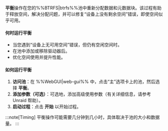 **平衡**操作在您的%%BTRFS|btrfs%%池中重新分配数据和元数据块。该过程有助于释放空间，解决分配问题，并可以修复“设备上没有剩余空间”错误，即使空间似乎可用。

<h4>何时运行平衡</h4>

- 当您遇到“设备上无可用空间”错误，但仍有空闲空间时。
- 在池中添加或移除驱动器后。
- 优化空间使用并提升性能。

<h4>如何运行平衡</h4>

1. **访问池**：在 %%WebGUI|web-gui%% 中，点击“主”选项卡上的池，然后选择 **平衡**。
2. **添加参数（可选）**：可选地，添加高级使用参数（有关详细信息，请参考 Unraid 帮助）。
3. **启动过程**：点击 **开始** 以开始过程。

:::note[Timing]
平衡操作可能需要几分钟到几小时，具体取决于池的大小和数据量。
:::
